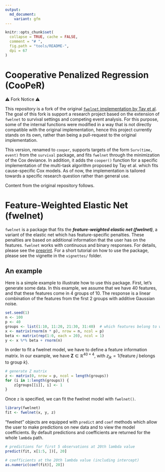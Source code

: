 ```yaml
---
output:
  md_document:
    variant: gfm
---
```


<!-- README.md is generated from README.Rmd. Please edit that file -->

```r
knitr::opts_chunk$set(
  collapse = TRUE, cache = FALSE,
  comment = "# ",
  fig.path = "tools/README-",
  dpi = 67
)
```



# Cooperative Penalized Regression (CooPeR)

⚠️ Fork Notice ⚠️

This repository is a fork of the original [`fwelnet` implementation by Tay et al](https://github.com/kjytay/fwelnet).  
The goal of this fork is support a research project based on the extension of `fwelnet` to survival settings and competing event analysis.
For this purpose, some of the internal functions were modified in a way that is not directly compatible with the original implementation, hence this project currently stands on its own, rather than being a pull-request to the original implementation.

This version, renamed to `cooper`, supports targets of the form `Surv(time, event)` from the `survival` package, and fits `fwelnet` through the minimization of the Cox deviance.
In addition, it adds the `cooper()` function for a specific implementation of the multi-task algorithm proposed by Tay et al. which fits cause-specific Cox models.
As of now, the implementation is tailored towards a specific research question rather than general use.

Content from the original repository follows.

# Feature-Weighted Elastic Net (fwelnet)

`fwelnet` is a package that fits the __*feature-weighted elastic net (fwelnet)*__, a variant of the elastic net which has feature-specific penalties. These penalties are based on additional information that the user has on the features. `fwelnet` works with continuous and binary responses. For details, please see the [preprint](https://arxiv.org/abs/2006.01395). For a short tutorial on how to use the package, please see the vignette in the `vignettes/` folder.


## An example

Here is a simple example to illustrate how to use this package. First, let's generate some data. In this example, we assume that we have 40 features, and that these features come in 4 groups of 10. The response is a linear combination of the features from the first 2 groups with additive Gaussian noise.
```r
set.seed(1)
n <- 100
p <- 40
groups <- list(1:10, 11:20, 21:30, 31:40)  # which features belong to which group
x <- matrix(rnorm(n * p), nrow = n, ncol = p)
beta <- matrix(rep(1:0, each = 20), ncol = 1)
y <- x %*% beta + rnorm(n)
```

In order to fit a fwelnet model, we have to define a feature information matrix. In our example, we have $\mathbf{Z} \in \mathbb{R}^{40 \times 4}$, with $z_{jk} = 1\{ \text{feature } j \text{ belongs to group } k \}$.
```r
# generate Z matrix
z <- matrix(0, nrow = p, ncol = length(groups))
for (i in 1:length(groups)) {
    z[groups[[i]], i] <- 1
}
```

Once `z` is specified, we can fit the fwelnet model with `fwelnet()`.
```r
library(fwelnet)
fit <- fwelnet(x, y, z)
```

"fwelnet" objects are equipped with `predict` and `coef` methods which allow the user to make predictions on new data and to view the model coefficients. By default predictions and coefficients are returned for the whole `lambda` path.
```r
# predictions for first 5 observations at 20th lambda value
predict(fit, x[1:5, ])[, 20]

# coefficients at the 20th lambda value (including intercept)
as.numeric(coef(fit)[, 20])
```
